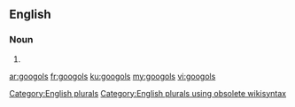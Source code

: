 ==English==

===Noun===
{{head|en}}

# {{plural of|googol}}

[[Category:English plurals]][[Category:English plurals using obsolete wikisyntax]]

[[ar:googols]]
[[fr:googols]]
[[ku:googols]]
[[my:googols]]
[[vi:googols]]
